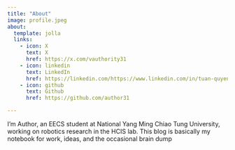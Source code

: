 ```yaml
---
title: "About"
image: profile.jpeg
about:
  template: jolla
  links:
    - icon: X
      text: X
      href: https://x.com/vauthority31
    - icon: linkedin
      text: LinkedIn
      href: https://linkedin.com/https://www.linkedin.com/in/tuan-quyen-vuong-91737817a/
    - icon: github
      text: Github
      href: https://github.com/author31

---
```


I’m Author, an EECS student at National Yang Ming Chiao Tung University, working on robotics research in the HCIS lab. This blog is basically my notebook for work, ideas, and the occasional brain dump
